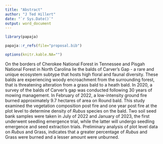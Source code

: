 ```yaml
---
title: "Abstract"
author: "J Ted Hillert"
date: "`r Sys.Date()`"
output: word_document
---
```


```r

library(papaja)

papaja::r_refs(file="proposal.bib")

options(knitr.kable.NA="")


```

On the borders of Cherokee National Forest in Tennessee and Pisgah National Forest in North Carolina lie the balds of Carver's Gap - a rare and unique ecosystem subtype that hosts high floral and faunal diversity. These balds are experiencing woody encroachment from the surrounding forest, that is threatening alteration from a grass bald to a heath bald. In 2020, a survey of the balds of Carver's gap was conducted following 30 years of mowing management. In February of 2022, a low-intensity ground fire burned approximately 9.7 hectares of area on Round bald. This study examined the vegetation composition post fire and one year post fire at the plot level to determine density of *Rubus* species on the bald. Two soil seed bank samples were taken in July of 2022 and January of 2023, the first underwent seedling emergence trial, while the latter will undergo seedling emergence and seed extraction trials. Preliminary analysis of plot level data on *Rubus* and Grass, indicates that a greater percentage of *Rubus* and Grass were burned and a lesser amount were unburned. 